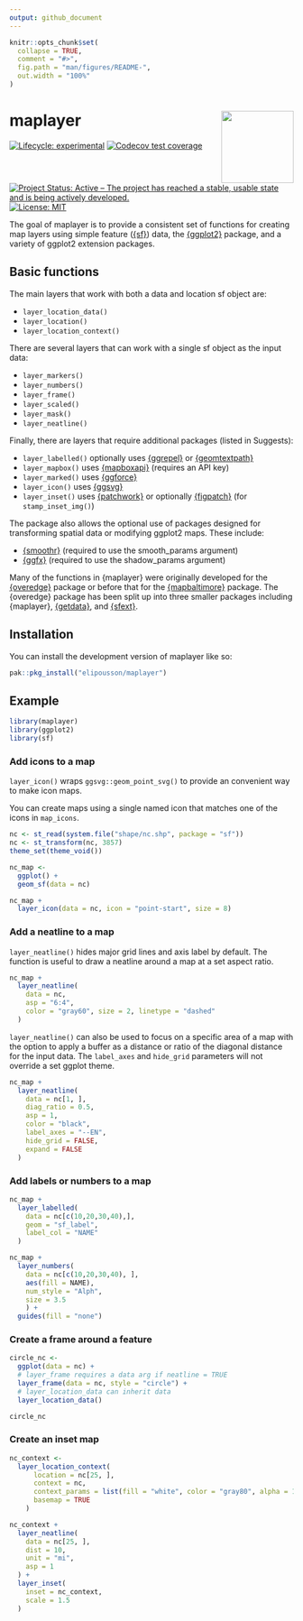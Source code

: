 ```yaml
---
output: github_document
---
```


<!-- README.md is generated from README.Rmd. Please edit that file -->

```r
knitr::opts_chunk$set(
  collapse = TRUE,
  comment = "#>",
  fig.path = "man/figures/README-",
  out.width = "100%"
)
```

# maplayer <a href="https://elipousson.github.io/maplayer/"><img src="man/figures/logo.png" align="right" height="128"/></a>

<!-- badges: start -->

[![Lifecycle: experimental](https://img.shields.io/badge/lifecycle-experimental-orange.svg)](https://lifecycle.r-lib.org/articles/stages.html#experimental)
[![Codecov test coverage](https://codecov.io/gh/elipousson/maplayer/branch/main/graph/badge.svg)](https://app.codecov.io/gh/elipousson/maplayer?branch=main)
[![Project Status: Active -- The project has reached a stable, usable state and is being actively developed.](https://www.repostatus.org/badges/latest/active.svg)](https://www.repostatus.org/#active)
[![License: MIT](https://img.shields.io/badge/License-MIT-yellow.svg)](https://opensource.org/licenses/MIT)

<!-- badges: end -->

The goal of maplayer is to provide a consistent set of functions for creating map layers using simple feature ([{sf}](https://r-spatial.github.io/sf/)) data, the [{ggplot2}](https://ggplot2.tidyverse.org/) package, and a variety of ggplot2 extension packages.

## Basic functions

The main layers that work with both a data and location sf object are:

-   `layer_location_data()`
-   `layer_location()`
-   `layer_location_context()`

There are several layers that can work with a single sf object as the input data:

-   `layer_markers()`
-   `layer_numbers()`
-   `layer_frame()`
-   `layer_scaled()`
-   `layer_mask()`
-   `layer_neatline()`

Finally, there are layers that require additional packages (listed in Suggests):

-   `layer_labelled()` optionally uses [{ggrepel}](https://ggrepel.slowkow.com/) or [{geomtextpath}](https://allancameron.github.io/geomtextpath/)
-   `layer_mapbox()` uses [{mapboxapi}](https://walker-data.com/mapboxapi/) (requires an API key)
-   `layer_marked()` uses [{ggforce}](https://ggforce.data-imaginist.com/)
-   `layer_icon()` uses [{ggsvg}](https://coolbutuseless.github.io/package/ggsvg/)
-   `layer_inset()` uses [{patchwork}](https://patchwork.data-imaginist.com/) or optionally [{figpatch}](https://bradyajohnston.github.io/figpatch/) (for `stamp_inset_img()`)

The package also allows the optional use of packages designed for transforming spatial data or modifying ggplot2 maps. These include:

-   [{smoothr}](https://strimas.com/smoothr/) (required to use the smooth_params argument)
-   [{ggfx}](https://ggfx.data-imaginist.com/) (required to use the shadow_params argument)

Many of the functions in {maplayer} were originally developed for the [{overedge}](chttps://elipousson.github.io/overedge/) package or before that for the [{mapbaltimore}](https://elipousson.github.io/mapbaltimore/) package. The {overedge} package has been split up into three smaller packages including {maplayer}, [{getdata}](https://elipousson.github.io/getdata/), and [{sfext}](https://elipousson.github.io/sfext/).

## Installation

You can install the development version of maplayer like so:

``` r
pak::pkg_install("elipousson/maplayer")
```

## Example

```r
library(maplayer)
library(ggplot2)
library(sf)
```

### Add icons to a map

`layer_icon()` wraps `ggsvg::geom_point_svg()` to provide an convenient way to make icon maps.

You can create maps using a single named icon that matches one of the icons in `map_icons`.

```r
nc <- st_read(system.file("shape/nc.shp", package = "sf"))
nc <- st_transform(nc, 3857)
theme_set(theme_void())

nc_map <-
  ggplot() +
  geom_sf(data = nc)

nc_map +
  layer_icon(data = nc, icon = "point-start", size = 8)
```

### Add a neatline to a map

`layer_neatline()` hides major grid lines and axis label by default. The function is useful to draw a neatline around a map at a set aspect ratio.

```r
nc_map +
  layer_neatline(
    data = nc,
    asp = "6:4",
    color = "gray60", size = 2, linetype = "dashed"
  )
```

`layer_neatline()` can also be used to focus on a specific area of a map with the option to apply a buffer as a distance or ratio of the diagonal distance for the input data. The `label_axes` and `hide_grid` parameters will not override a set ggplot theme.

```r
nc_map +
  layer_neatline(
    data = nc[1, ],
    diag_ratio = 0.5,
    asp = 1,
    color = "black",
    label_axes = "--EN",
    hide_grid = FALSE,
    expand = FALSE
  )
```

### Add labels or numbers to a map

```r
nc_map +
  layer_labelled(
    data = nc[c(10,20,30,40),],
    geom = "sf_label",
    label_col = "NAME"
  )
```

```r
nc_map +
  layer_numbers(
    data = nc[c(10,20,30,40), ],
    aes(fill = NAME),
    num_style = "Alph",
    size = 3.5
    ) +
  guides(fill = "none")
```

### Create a frame around a feature

```r
circle_nc <-
  ggplot(data = nc) +
  # layer_frame requires a data arg if neatline = TRUE
  layer_frame(data = nc, style = "circle") +
  # layer_location_data can inherit data
  layer_location_data()

circle_nc
```

### Create an inset map

```r
nc_context <-
  layer_location_context(
      location = nc[25, ],
      context = nc,
      context_params = list(fill = "white", color = "gray80", alpha = 1),
      basemap = TRUE
    )

nc_context +
  layer_neatline(
    data = nc[25, ],
    dist = 10,
    unit = "mi",
    asp = 1
  ) +
  layer_inset(
    inset = nc_context,
    scale = 1.5
  )

```

